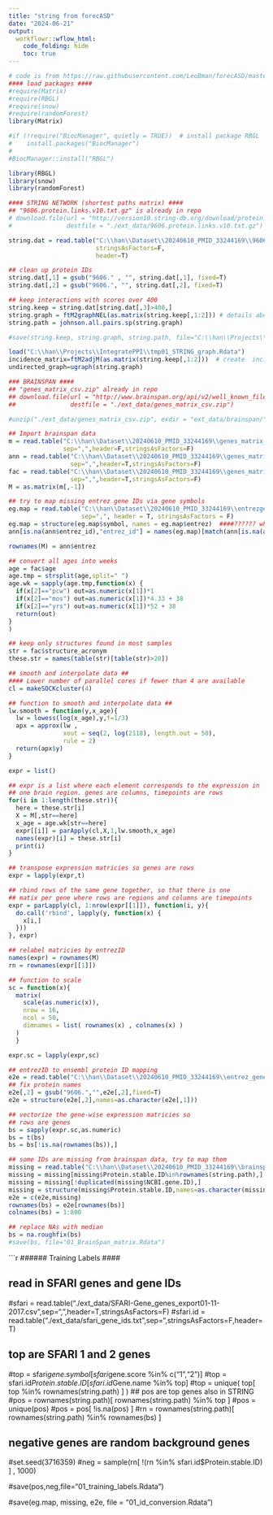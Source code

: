 ---
title: "string from forecASD"
date: "2024-06-21"
output:
  workflowr::wflow_html:
    code_folding: hide
    toc: true
---

```{r, message=F, warning=F}
# code is from https://raw.githubusercontent.com/LeoBman/forecASD/master/01_load_data.R
#### load packages ####
#require(Matrix)
#require(RBGL)
#require(snow)
#require(randomForest)
library(Matrix)

#if (!require("BiocManager", quietly = TRUE))  # install package RBGL 
#    install.packages("BiocManager")
#
#BiocManager::install("RBGL")

library(RBGL)
library(snow)
library(randomForest)

```


```{r, message=F, warning=F, eval=F}
#### STRING NETWORK (shortest paths matrix) ####
## "9606.protein.links.v10.txt.gz" is already in repo
# download.file(url = "http://version10.string-db.org/download/protein.links.v10/9606.protein.links.v10.txt.gz", 
#               destfile = "./ext_data/9606.protein.links.v10.txt.gz")

string.dat = read.table("C:\\han\\Dataset\\20240610_PMID_33244169\\9606.protein.links.v10.txt.gz", 
                        stringsAsFactors=F,
                        header=T)

## clean up protein IDs
string.dat[,1] = gsub("9606." , "", string.dat[,1], fixed=T)
string.dat[,2] = gsub("9606.", "", string.dat[,2], fixed=T)

## keep interactions with scores over 400
string.keep = string.dat[string.dat[,3]>400,]
string.graph = ftM2graphNEL(as.matrix(string.keep[,1:2])) # details about function  ftM2graphNEL https://web.math.ku.dk/~richard/courses/bioconductor2007/CDrom/Graphs/graphBasics.pdf
string.path = johnson.all.pairs.sp(string.graph)

#save(string.keep, string.graph, string.path, file="C:\\han\\Projects\\IntegratePPI\\tmp01_STRING_graph.Rdata")

```


```{r, message=F, warning=F}
load("C:\\han\\Projects\\IntegratePPI\\tmp01_STRING_graph.Rdata")
incidence_matrix=ftM2adjM(as.matrix(string.keep[,1:2]))  # create  incidence matrix 
undirected_graph=ugraph(string.graph)
```




```{r, message=F, warning=F, eval=T}
### BRAINSPAN ####
## "genes_matrix_csv.zip" already in repo
## download.file(url = "http://www.brainspan.org/api/v2/well_known_file_download/267666529",
##               destfile = "./ext_data/genes_matrix_csv.zip") 

#unzip("./ext_data/genes_matrix_csv.zip", exdir = "ext_data/brainspan/")

## Import brainspan data
m = read.table("C:\\han\\Dataset\\20240610_PMID_33244169\\genes_matrix_csv\\expression_matrix.csv",
               sep=",",header=F,stringsAsFactors=F)
ann = read.table("C:\\han\\Dataset\\20240610_PMID_33244169\\genes_matrix_csv\\rows_metadata.csv",
                 sep=",",header=T,stringsAsFactors=F)
fac = read.table("C:\\han\\Dataset\\20240610_PMID_33244169\\genes_matrix_csv\\columns_metadata.csv",
                 sep=",",header=T,stringsAsFactors=F)
M = as.matrix(m[,-1])
```



```{r, message=F, warning=F, eval=T}

## try to map missing entrez gene IDs via gene symbols
eg.map = read.table("C:\\han\\Dataset\\20240610_PMID_33244169\\entrezgene2symbol.csv",
                    sep=",", header = T, stringsAsFactors = F)
eg.map = structure(eg.map$symbol, names = eg.map$entrez)  ####?????? what is this? 
ann[is.na(ann$entrez_id),"entrez_id"] = names(eg.map)[match(ann[is.na(ann$entrez_id),]$gene_symbol,eg.map)]

rownames(M) = ann$entrez

## convert all ages into weeks
age = fac$age
age.tmp = strsplit(age,split=" ")
age.wk = sapply(age.tmp,function(x) {
  if(x[2]=="pcw") out=as.numeric(x[1])*1
  if(x[2]=="mos") out=as.numeric(x[1])*4.33 + 38
  if(x[2]=="yrs") out=as.numeric(x[1])*52 + 38
  return(out)
}
)

```



```{r, message=F, warning=F, eval=T}

## keep only structures found in most samples
str = fac$structure_acronym
these.str = names(table(str)[table(str)>20])

## smooth and interpolate data ##
#### Lower number of parallel cores if fewer than 4 are available
cl = makeSOCKcluster(4)

## function to smooth and interpolate data ##
lw.smooth = function(y,x_age){
  lw = lowess(log(x_age),y,f=1/3)
  apx = approx(lw ,
               xout = seq(2, log(2118), length.out = 50),
               rule = 2)
  return(apx$y)
}

expr = list()

## expr is a list where each element corresponds to the expression in 
## one brain region. genes are columns, timepoints are rows
for(i in 1:length(these.str)){
  here = these.str[i]
  X = M[,str==here]
  x_age = age.wk[str==here]
  expr[[i]] = parApply(cl,X,1,lw.smooth,x_age)
  names(expr)[i] = these.str[i]
  print(i)
}

## transpose expression matricies so genes are rows
expr = lapply(expr,t)

```




```{r, message=F, warning=F, eval=T}

## rbind rows of the same gene together, so that there is one
## matix per gene where rows are regions and columns are timepoints
expr = parLapply(cl, 1:nrow(expr[[1]]), function(i, y){
  do.call('rbind', lapply(y, function(x) {
    x[i,]
  }))
}, expr)

## relabel matricies by entrezID
names(expr) = rownames(M)
rn = rownames(expr[[1]])

## function to scale 
sc = function(x){
  matrix(
    scale(as.numeric(x)),
    nrow = 16,
    ncol = 50,
    dimnames = list( rownames(x) , colnames(x) )
  )
  }

expr.sc = lapply(expr,sc)
```







```{r, message=F, warning=F, eval=T}
## entrezID to ensembl protein ID mapping
e2e = read.table("C:\\han\\Dataset\\20240610_PMID_33244169\\entrez_gene_id.vs.string.v10.28042015.tsv",sep="\t",stringsAsFactors=F)
## fix protein names
e2e[,2] = gsub("9606.","",e2e[,2],fixed=T)
e2e = structure(e2e[,2],names=as.character(e2e[,1]))

## vectorize the gene-wise expression matricies so
## rows are genes
bs = sapply(expr.sc,as.numeric)
bs = t(bs)
bs = bs[!is.na(rownames(bs)),]

## some IDs are missing from brainspan data, try to map them
missing = read.table("C:\\han\\Dataset\\20240610_PMID_33244169\\brainspan_missing_ids.txt",sep="\t",header=T,stringsAsFactors=F)
missing = missing[missing$Protein.stable.ID%in%rownames(string.path),]
missing = missing[!duplicated(missing$NCBI.gene.ID),]
missing = structure(missing$Protein.stable.ID,names=as.character(missing$NCBI.gene.ID))
e2e = c(e2e,missing)
rownames(bs) = e2e[rownames(bs)]
colnames(bs) = 1:800

## replace NAs with median
bs = na.roughfix(bs)
#save(bs, file="01_BrainSpan_matrix.Rdata")
```




```{r, message=F, warning=F, eval=F}

###### Training Labels ####

## read in SFARI genes and gene IDs
#sfari = read.table("./ext_data/SFARI-Gene_genes_export01-11-2017.csv",sep=",",header=T,stringsAsFactors=F)
#sfari.id = read.table("./ext_data/sfari_gene_ids.txt",sep="\t",stringsAsFactors=F,header=T)

## top are SFARI 1 and 2 genes
#top = sfari$gene.symbol[sfari$gene.score %in% c("1","2")]
#top = sfari.id$Protein.stable.ID[sfari.id$Gene.name %in% top]
#top = unique( top[ top %in% rownames(string.path) ] )
## pos are top genes also in STRING
#pos = rownames(string.path)[ rownames(string.path) %in% top ]
#pos = unique(pos)
#pos = pos[ !is.na(pos) ]
#rn = rownames(string.path)[ rownames(string.path) %in% rownames(bs) ]

## negative genes are random background genes
#set.seed(3716359)
#neg = sample(rn[ !(rn %in% sfari.id$Protein.stable.ID) ] , 1000)

#save(pos,neg,file="01_training_labels.Rdata")

#save(eg.map, missing, e2e, file = "01_id_conversion.Rdata")
